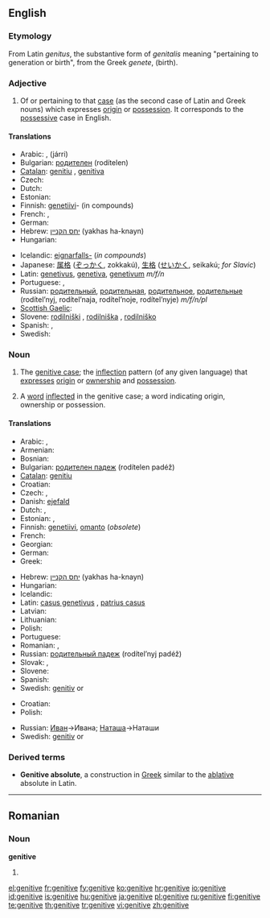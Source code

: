 {{wikipedia}}
==English==

===Etymology===
From Latin ''genitus'', the substantive form of ''genitalis'' meaning "pertaining to generation or birth", from the Greek ''genete'', (birth).

===Adjective===
{{en-adj|-}}

# {{Grammar}} Of or pertaining to that [[case]] (as the second case of Latin and Greek nouns) which expresses [[origin]] or [[possession]]. It corresponds to the [[possessive]] case in English.

====Translations====
{{trans-top|of or pertaining to the case of possession}}
* Arabic: {{Arab|[[اضافي|إضَافيّ]]}} {{IPAchar|(iɖáːfi)}}, {{Arab|[[جري|جَرِّي]]}} (járri)
* Bulgarian: [[родителен]] (rodítelen)
* [[Catalan]]: [[genitiu]] {{m}}, [[genitiva]] {{f}}
* Czech: {{t-|cs|genitivní}}
* Dutch: {{t+|nl|genitief|m}}
* Estonian: {{t|et|omastav}}
* Finnish: [[genetiivi]]- (in compounds)
* French: {{t+|fr|génitif|m}}, {{t-|fr|génitive|f}}
* German: {{t-|de|genitivisch}}
* Hebrew: [[יחס הקנײן]] (yakhas ha-knayn) {{m}}
* Hungarian: {{t-|hu|birtokos}}
{{trans-mid}}
* Icelandic: [[eignarfall|eignarfalls-]] (''in compounds'')
* Japanese: [[属格]] ([[ぞっかく]], zokkakú), [[生格]] ([[せいかく]], seikakú; ''for Slavic'')
* Latin: [[genetivus]], [[genetiva]], [[genetivum]] ''m/f/n''
* Portuguese: {{t+|pt|genitivo|m}}, {{t-|pt|genitiva|f}}
* Russian: [[родительный]], [[родительная]], [[родительное]], [[родительные]] (rodítel’nyj, rodítel’naja, rodítel’noje, rodítel’nyje) ''m/f/n/pl''
* [[Scottish Gaelic]]: {{t-|gd|ginideach|xs=Scottish Gaelic}}
* Slovene: [[rodilniški]] {{m}}, [[rodilniška]] {{f}}, [[rodilniško]] {{n}}
* Spanish: {{t+|es|genitivo|m}}, {{t-|es|genitiva|f}}
* Swedish: {{t+|sv|genitiv}}
{{trans-bottom}}

===Noun===
{{en-noun|s|-}}

# {{grammar}} {{uncountable}} The [[genitive case]]; the [[inflection]] pattern (of any given language) that [[express]]es [[origin]] or [[ownership]] and [[possession]].
# {{grammar}} {{countable}} A [[word]] [[inflected]] in the genitive case; a word indicating origin, ownership or possession.

====Translations====
{{trans-top|the genitive case}}
* Arabic: {{Arab|[[حالة المضاف اليه|حَالةُ المُضَافِ إلَيْه]]}} {{IPAchar|(ħáːltu l-muɖáːfi iléyh)}}, {{Arab|[[مجرور|مَجْرُور]]}} {{IPAchar|(madžrúːr)}}
* Armenian: {{t-|hy|սեռական|tr=seṙakan|sc=Armn|xs=Armenian}}
* Bosnian: {{t-|bs|genitiv|m}}
* Bulgarian: [[родителен падеж]] (rodítelen padéž) {{m}}
* [[Catalan]]: [[genitiu]] {{m}}
* Croatian: {{t+|hr|genitiv|m|alt=gȅnitīv}}
* Czech: {{t-|cs|genitiv|m}}, {{t-|cs|druhý pád|m}}
* Danish: [[ejefald]]
* Dutch: {{t+|nl|genitief|m}}, {{t+|nl|tweede naamval|m}}
* Estonian: {{t|et|omastav}},  {{t|et|genitiiv}}
* Finnish: [[genetiivi]], [[omanto]] (''obsolete'')
* French: {{t+|fr|génitif|m}}
* Georgian: {{t|ka|ნათესაობითი|tr=nat'esaobit'i|sc=Geor|xs=Georgian}}
* German: {{t+|de|Genitiv|m}}
* Greek: {{t+|el|γενική|f|tr=yenikí|sc=Grek}}
{{trans-mid}}
* Hebrew: [[יחס הקנײן]] (yakhas ha-knayn) {{m}}
* Hungarian: {{t+|hu|birtokos eset}}
* Icelandic: {{t+|is|eignarfall|n}}
* Latin: [[casus genetivus]] {{m}}, [[patrius casus]] {{m}}
* Latvian: {{t+|lv|ģenitīvs|m|xs=Latvian}}
* Lithuanian: {{t+|lt|kilmininkas|m|xs=Lithuanian}}
* Polish: {{t+|pl|dopełniacz|m}}
* Portuguese: {{t+|pt|genitivo|m}}
* Romanian: {{t-|ro|genitiv|n}}, {{t-|ro|caz genitiv|n}}
* Russian: [[родительный падеж]] (rodítel’nyj padéž) {{m}}
* Slovak: {{t-|sk|druhý pád|m}}, {{t+|sk|genitív|m}}
* Slovene: {{t+|sl|rodilnik|m}}
* Spanish: {{t+|es|genitivo|m}}
* Swedish: [[genitiv]] {{c}} or {{n}}
{{trans-bottom}}

{{trans-top|a word in the genitive inflection}}
* Croatian: {{t+|hr|genitiv|m|alt=gȅnitīv}}
* Polish: {{t+|pl|dopełniacz|m}}
{{trans-mid}}
* Russian: [[Иван]]->Ивана; [[Наташа]]->Наташи
* Swedish: [[genitiv]] {{c}} or {{n}}
{{trans-bottom}}

===Derived terms===
* '''Genitive absolute''', a construction in [[Greek]] similar to the [[ablative]] absolute in Latin.

----

==Romanian==

===Noun===
'''genitive''' {{n|p}}

# {{plural of|genitiv|lang=Romanian}}

[[el:genitive]]
[[fr:genitive]]
[[fy:genitive]]
[[ko:genitive]]
[[hr:genitive]]
[[io:genitive]]
[[id:genitive]]
[[is:genitive]]
[[hu:genitive]]
[[ja:genitive]]
[[pl:genitive]]
[[ru:genitive]]
[[fi:genitive]]
[[te:genitive]]
[[th:genitive]]
[[tr:genitive]]
[[vi:genitive]]
[[zh:genitive]]